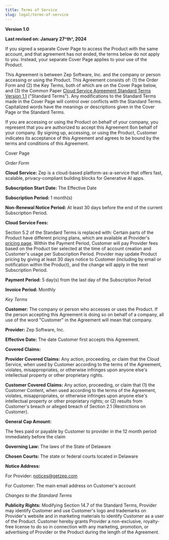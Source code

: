 ```yaml
---
title: Terms of Service
slug: legal/terms-of-service
---
```



**Version 1.0**

**Last revised on: January 27^th^, 2024**

If you signed a separate Cover Page to access the Product with the same
account, and that agreement has not ended, the terms below do not apply
to you. Instead, your separate Cover Page applies to your use of the
Product.

This Agreement is between Zep Software, Inc. and the company or person
accessing or using the Product. This Agreement consists of: (1) the
Order Form and (2) the Key Terms, both of which are on the Cover Page
below, and (3) the Common Paper [Cloud Service Agreement Standard Terms
Version 1.1](https://commonpaper.com/standards/cloud-service-agreement/1.1/)
("Standard Terms"). Any modifications to the Standard Terms made in the
Cover Page will control over conflicts with the Standard Terms.
Capitalized words have the meanings or descriptions given in the Cover
Page or the Standard Terms.

If you are accessing or using the Product on behalf of your company, you represent that you
are authorized to accept this Agreement ßon behalf of your company. By
signing up, accessing, or using the Product, Customer indicates its
acceptance of this Agreement and agrees to be bound by the terms and
conditions of this Agreement.

Cover Page

_Order Form_

**Cloud Service:** Zep is a cloud-based platform-as-a-service that
offers fast, scalable, privacy-compliant building blocks for Generative
AI apps.

**Subscription Start Date:** The Effective Date

**Subscription Period:** 1 month(s)

**Non-Renewal Notice Period:** At least 30 days before the end of the
current Subscription Period.

**Cloud Service Fees:**

Section 5.2 of the Standard Terms is replaced with: Certain parts of the
Product have different pricing plans, which are available at Provider's
[pricing page](/service-plans). Within the Payment
Period, Customer will pay Provider fees based on the Product tier
selected at the time of account creation and Customer's usage per
Subscription Period. Provider may update Product pricing by giving at
least 30 days notice to Customer (including by email or notification
within the Product), and the change will apply in the next Subscription
Period.

**Payment Period:** 5 day(s) from the last day of the Subscription
Period

**Invoice Period:** Monthly

_Key Terms_

**Customer:** The company or person who accesses or uses the Product. If
the person accepting this Agreement is doing so on behalf of a company,
all use of the word \"Customer\" in the Agreement will mean that
company.

**Provider:** Zep Software, Inc.

**Effective Date:** The date Customer first accepts this Agreement.

**Covered Claims:**

**Provider Covered Claims:** Any action, proceeding, or claim that the
Cloud Service, when used by Customer according to the terms of the
Agreement, violates, misappropriates, or otherwise infringes upon anyone
else's intellectual property or other proprietary rights.

**Customer Covered Claims:** Any action, proceeding, or claim that (1)
the Customer Content, when used according to the terms of the Agreement,
violates, misappropriates, or otherwise infringes upon anyone else's
intellectual property or other proprietary rights; or (2) results from
Customer's breach or alleged breach of Section 2.1 (Restrictions on
Customer).

**General Cap Amount:**

The fees paid or payable by Customer to provider in the 12 month period
immediately before the claim

**Governing Law:** The laws of the State of Delaware

**Chosen Courts:** The state or federal courts located in Delaware

**Notice Address:**

For Provider: notices@getzep.com

For Customer: The main email address on Customer's account

_Changes to the Standard Terms_

**Publicity Rights:** Modifying Section 14.7 of the Standard Terms,
Provider may identify Customer and use Customer's logo and trademarks on
Provider's website and in marketing materials to identify Customer as a
user of the Product. Customer hereby grants Provider a non-exclusive,
royalty-free license to do so in connection with any marketing,
promotion, or advertising of Provider or the Product during the length
of the Agreement.
